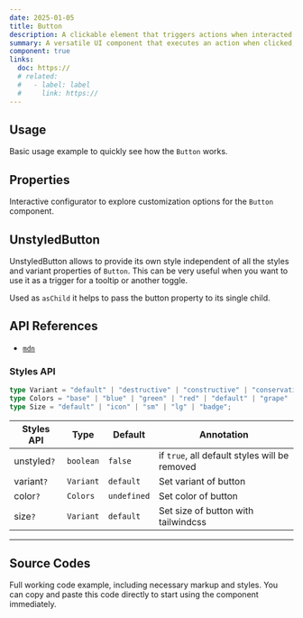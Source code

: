```yaml
---
date: 2025-01-05
title: Button
description: A clickable element that triggers actions when interacted with. Can be customized in terms of style, size, and behavior.
summary: A versatile UI component that executes an action when clicked, fully customizable in terms of appearance and behavior.
component: true
links:
  doc: https://
  # related:
  #   - label: label
  #     link: https://
---
```


## Usage

Basic usage example to quickly see how the `Button` works.

<ButtonDemosUsage />

## Properties

Interactive configurator to explore customization options for the `Button` component.

<ButtonDemosConfigurator />

## UnstyledButton

UnstyledButton allows to provide its own style independent of all the styles and variant properties of `Button`.
This can be very useful when you want to use it as a trigger for a tooltip or another toggle.

Used as `asChild` it helps to pass the button property to its single child.

<ButtonDemosUnstyled />

## API References

- [`mdn`](https://developer.mozilla.org/en-US/docs/Web/HTML/Element/button)

### Styles API

```ts
type Variant = "default" | "destructive" | "constructive" | "conservative" | "primitive" | "outline" | "ghost" | "link";
type Colors = "base" | "blue" | "green" | "red" | "default" | "grape" | "gradient-blue" | "gradient-orange" | "outline-base" | "outline-indigo" | "outline-teal";
type Size = "default" | "icon" | "sm" | "lg" | "badge";
```

| Styles API  | Type      | Default     | Annotation                                    |
| ----------- | --------- | ----------- | --------------------------------------------- |
| unstyled`?` | `boolean` | `false`     | if `true`, all default styles will be removed |
| variant`?`  | `Variant` | `default`   | Set variant of button                         |
| color`?`    | `Colors`  | `undefined` | Set color of button                           |
| size`?`     | `Variant` | `default`   | Set size of button with tailwindcss           |

---

## Source Codes

Full working code example, including necessary markup and styles.
You can copy and paste this code directly to start using the component immediately.

<SourceCodes name="button" />
